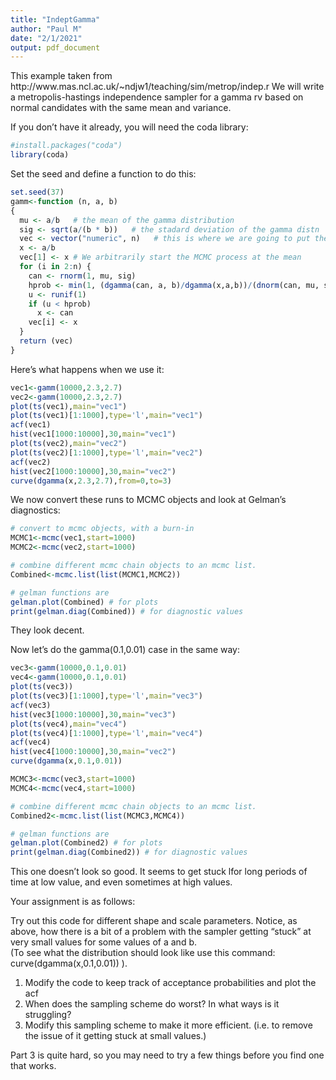 ```yaml
---
title: "IndeptGamma"
author: "Paul M"
date: "2/1/2021"
output: pdf_document
---
```


This example taken from http://www.mas.ncl.ac.uk/~ndjw1/teaching/sim/metrop/indep.r
We will write a metropolis-hastings independence sampler for a
gamma rv based on normal candidates with the same mean and variance.

If you don't have it already, you will need the coda library:
```r
#install.packages("coda")
library(coda)
```

Set the seed and define a function to do this:
```r
set.seed(37)
gamm<-function (n, a, b) 
{
  mu <- a/b   # the mean of the gamma distribution
  sig <- sqrt(a/(b * b))   # the stadard deviation of the gamma distn
  vec <- vector("numeric", n)   # this is where we are going to put the random variables we generate
  x <- a/b 
  vec[1] <- x # We arbitrarily start the MCMC process at the mean
  for (i in 2:n) {
    can <- rnorm(1, mu, sig)
    hprob <- min(1, (dgamma(can, a, b)/dgamma(x,a,b))/(dnorm(can, mu, sig)/dnorm(x, mu, sig)))   # where is the q term here?
    u <- runif(1)
    if (u < hprob) 
      x <- can
    vec[i] <- x
  }
  return (vec)
}
```

Here's what happens when we use it:
```r
vec1<-gamm(10000,2.3,2.7)
vec2<-gamm(10000,2.3,2.7)
plot(ts(vec1),main="vec1")
plot(ts(vec1)[1:1000],type='l',main="vec1")
acf(vec1)
hist(vec1[1000:10000],30,main="vec1")
plot(ts(vec2),main="vec2")
plot(ts(vec2)[1:1000],type='l',main="vec2")
acf(vec2)
hist(vec2[1000:10000],30,main="vec2")
curve(dgamma(x,2.3,2.7),from=0,to=3)
```

We now convert these runs to MCMC objects and look at Gelman's diagnostics: 
```r
# convert to mcmc objects, with a burn-in 
MCMC1<-mcmc(vec1,start=1000)
MCMC2<-mcmc(vec2,start=1000)

# combine different mcmc chain objects to an mcmc list.
Combined<-mcmc.list(list(MCMC1,MCMC2))

# gelman functions are 
gelman.plot(Combined) # for plots
print(gelman.diag(Combined)) # for diagnostic values
```

They look decent.


Now let's do the gamma(0.1,0.01) case in the same way:
```r
vec3<-gamm(10000,0.1,0.01)
vec4<-gamm(10000,0.1,0.01)
plot(ts(vec3))
plot(ts(vec3)[1:1000],type='l',main="vec3")
acf(vec3)
hist(vec3[1000:10000],30,main="vec3")
plot(ts(vec4),main="vec4")
plot(ts(vec4)[1:1000],type='l',main="vec4")
acf(vec4)
hist(vec4[1000:10000],30,main="vec2")
curve(dgamma(x,0.1,0.01))

MCMC3<-mcmc(vec3,start=1000)
MCMC4<-mcmc(vec4,start=1000)

# combine different mcmc chain objects to an mcmc list.
Combined2<-mcmc.list(list(MCMC3,MCMC4))

# gelman functions are 
gelman.plot(Combined2) # for plots
print(gelman.diag(Combined2)) # for diagnostic values
```

This one doesn't look so good. It seems to get stuck lfor long periods of time at low
value, and even sometimes at high values.

Your assignment is as follows:

Try out this code for different shape and scale parameters. 
Notice, as above, how there is a bit of a problem with the sampler getting "stuck" at very small values for some values of a and b.  
(To see what the distribution should look like use this command: curve(dgamma(x,0.1,0.01)) ).


1. Modify the code to keep track of acceptance probabilities and plot the acf
2. When does the sampling scheme do worst? In what ways is it struggling?
3. Modify this sampling scheme to make it more efficient. (i.e. to remove the issue of it getting stuck at small values.)

Part 3 is quite hard, so you may need to try a few things before you find one that works.
